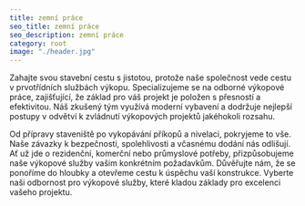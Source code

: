```yaml
---
title: zemní práce
seo_title: zemní práce
seo_description: zemní práce
category: root 
image: "./header.jpg"
---
```

Zahajte svou stavební cestu s jistotou, protože naše společnost vede cestu v prvotřídních službách výkopu. Specializujeme se na odborné výkopové práce, zajišťující, že základ pro váš projekt je položen s přesností a efektivitou. Náš zkušený tým využívá moderní vybavení a dodržuje nejlepší postupy v odvětví k zvládnutí výkopových projektů jakéhokoli rozsahu. 

Od přípravy staveniště po vykopávání příkopů a nivelaci, pokryjeme to vše. Naše závazky k bezpečnosti, spolehlivosti a včasnému dodání nás odlišují. Ať už jde o rezidenční, komerční nebo průmyslové potřeby, přizpůsobujeme naše výkopové služby vašim konkrétním požadavkům. Důvěřujte nám, že se ponoříme do hloubky a otevřeme cestu k úspěchu vaší konstrukce. Vyberte naši odbornost pro výkopové služby, které kladou základy pro excelenci vašeho projektu.